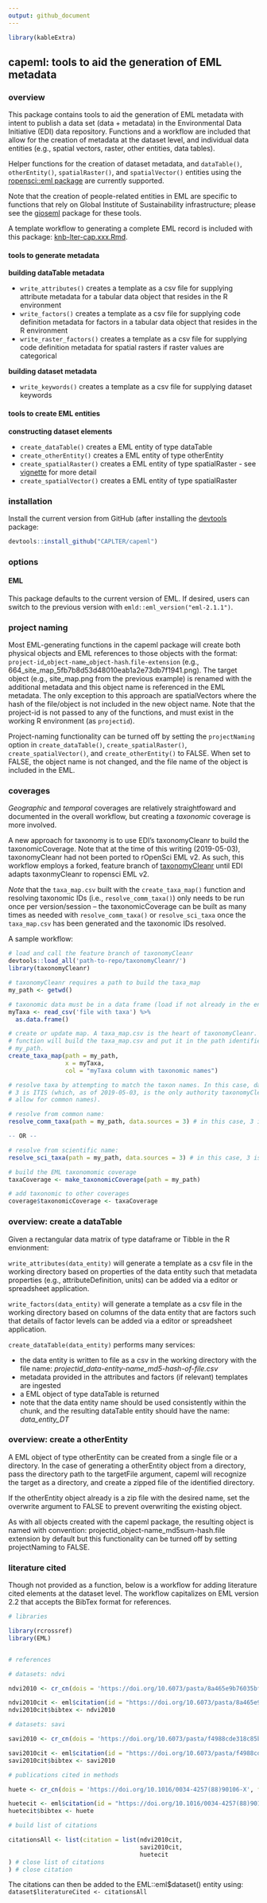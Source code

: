 ```yaml
---
output: github_document
---
```


```r

library(kableExtra)
```

<!-- README.md is generated from README.Rmd. Please edit the latter. -->

## capeml: tools to aid the generation of EML metadata

### overview

This package contains tools to aid the generation of EML metadata with intent to
publish a data set (data + metadata) in the Environmental Data Initiative (EDI)
data repository. Functions and a workflow are included that allow for the
creation of metadata at the dataset level, and individual data entities (e.g.,
spatial vectors, raster, other entities, data tables).

Helper functions for the creation of dataset metadata, and `dataTable()`,
`otherEntity()`, `spatialRaster()`, and `spatialVector()` entities using the
[ropensci::eml package](https://ropensci.github.io/EML/) are currently
supported.

Note that the creation of people-related entities in EML are specific to
functions that rely on Global Institute of Sustainability infrastructure; please
see the [gioseml](https://github.com/CAPLTER/gioseml) package for these tools.

A template workflow to generating a complete EML record is included with this
package:
[knb-lter-cap.xxx.Rmd](https://github.com/CAPLTER/capeml/blob/master/knb-lter-cap.xxx.Rmd).


#### tools to generate metadata

**building dataTable metadata**

* `write_attributes()` creates a template as a csv file for supplying attribute
metadata for a tabular data object that resides in the R environment
* `write_factors()` creates a template as a csv file for supplying code
definition metadata for factors in a tabular data object that resides in the R
environment
* `write_raster_factors()` creates a template as a csv file for supplying code
definition metadata for spatial rasters if raster values are categorical

**building dataset metadata**

* `write_keywords()` creates a template as a csv file for supplying dataset keywords

#### tools to create EML entities

**constructing dataset elements**

* `create_dataTable()` creates a EML entity of type dataTable
* `create_otherEntity()` creates a EML entity of type otherEntity
* `create_spatialRaster()` creates a EML entity of type spatialRaster - see
[vignette](https://caplter.github.io/capeml/articles/create_spatialRaster.html)
for more detail
* `create_spatialVector()` creates a EML entity of type spatialRaster

### installation

Install the current version from GitHub (after installing the
[devtools](https://cran.r-project.org/web/packages/devtools/index.html) package:

```r

devtools::install_github("CAPLTER/capeml")
```

### options

#### EML

This package defaults to the current version of EML. If desired, users can
switch to the previous version with `emld::eml_version("eml-2.1.1")`.

### project naming

Most EML-generating functions in the capeml package will create both physical
objects and EML references to those objects with the format:
`project-id`\_`object-name`\_`object-hash`\.`file-extension` (e.g.,
664_site_map_5fb7b8d53d48010eab1a2e73db7f1941.png). The target object (e.g.,
site_map.png from the previous example) is renamed with the additional metadata
and this object name is referenced in the EML metadata. The only exception to
this approach are spatialVectors where the hash of the file/object is not
included in the new object name. Note that the project-id is not passed to any
of the functions, and must exist in the working R environment (as `projectid`).

Project-naming functionality can be turned off by setting the `projectNaming`
option in `create_dataTable()`, `create_spatialRaster()`,
`create_spatialVector()`, and `create_otherEntity()` to FALSE. When set to
FALSE, the object name is not changed, and the file name of the object is
included in the EML.

### coverages

*Geographic* and *temporal* coverages are relatively straightfoward and
documented in the overall workflow, but creating a *taxonomic* coverage is more
involved.

A new approach for taxonomy is to use EDI's taxonomyCleanr to build the
taxonomicCoverage. Note that at the time of this writing (2019-05-03),
taxonomyCleanr had not been ported to rOpenSci EML v2. As such, this workflow
employs a forked, feature branch of
[taxonomyCleanr](https://github.com/CAPLTER/taxonomyCleanr/tree/taxonomy-rEML2)
until EDI adapts taxonmyCleanr to ropensci EML v2.

*Note* that the `taxa_map.csv` built with the `create_taxa_map()` function and
resolving taxonomic IDs (i.e., `resolve_comm_taxa()`) only needs to be run once
per version/session -- the taxonomicCoverage can be built as many times as
needed with `resolve_comm_taxa()` or `resolve_sci_taxa` once the `taxa_map.csv`
has been generated and the taxonomic IDs resolved.

A sample workflow:

```r

# load and call the feature branch of taxonomyCleanr
devtools::load_all('path-to-repo/taxonomyCleanr/') 
library(taxonomyCleanr)

# taxonomyCleanr requires a path to build the taxa_map
my_path <- getwd() 

# taxonomic data must be in a data frame (load if not already in the environment)
myTaxa <- read_csv('file with taxa') %>% 
  as.data.frame()

# create or update map. A taxa_map.csv is the heart of taxonomyCleanr. This
# function will build the taxa_map.csv and put it in the path identified with
# my_path.
create_taxa_map(path = my_path,
                x = myTaxa,
                col = "myTaxa column with taxonomic names") 

# resolve taxa by attempting to match the taxon names. In this case, data.source
# 3 is ITIS (which, as of 2019-05-03, is the only authority taxonomyCleanr will
# allow for common names).

# resolve from common name:
resolve_comm_taxa(path = my_path, data.sources = 3) # in this case, 3 is ITIS

-- OR --

# resolve from scientific name:
resolve_sci_taxa(path = my_path, data.sources = 3) # in this case, 3 is ITIS

# build the EML taxonomomic coverage
taxaCoverage <- make_taxonomicCoverage(path = my_path)

# add taxonomic to other coverages
coverage$taxonomicCoverage <- taxaCoverage
```


### overview: create a dataTable

Given a rectangular data matrix of type dataframe or Tibble in the R envionment:

`write_attributes(data_entity)` will generate a template as a csv file in the
working directory based on properties of the data entity such that metadata
properties (e.g., attributeDefinition, units) can be added via a editor or
spreadsheet application.

`write_factors(data_entity)` will generate a template as a csv file in the
working directory based on columns of the data entity that are factors such that
details of factor levels can be added via a editor or spreadsheet application.

`create_dataTable(data_entity)` performs many services:

* the data entity is written to file as a csv in the working directory with the
file name: *projectid_data-entity-name_md5-hash-of-file.csv*
* metadata provided in the attributes and factors (if relevant) templates are
ingested
* a EML object of type dataTable is returned
* note that the data entity name should be used consistently within the chunk,
and the resulting dataTable entity should have the name: *data_entity_DT*


### overview: create a otherEntity

A EML object of type otherEntity can be created from a single file or a
directory. In the case of generating a otherEntity object from a directory, pass
the directory path to the targetFile argument, capeml will recognize the target
as a directory, and create a zipped file of the identified directory.

If the otherEntity object already is a zip file with the desired name, set the
overwrite argument to FALSE to prevent overwriting the existing object.

As with all objects created with the capeml package, the resulting object is
named with convention: projectid_object-name_md5sum-hash.file extension by
default but this functionality can be turned off by setting projectNaming to
FALSE.


### literature cited

Though not provided as a function, below is a workflow for adding literature
cited elements at the dataset level. The workflow capitalizes on EML version 2.2
that accepts the BibTex format for references.

```r

# libraries

library(rcrossref)
library(EML)


# references

# datasets: ndvi

ndvi2010 <- cr_cn(dois = 'https://doi.org/10.6073/pasta/8a465e9b76035bffeb00f3a6134eb913', format = 'bibtex')

ndvi2010cit <- eml$citation(id = "https://doi.org/10.6073/pasta/8a465e9b76035bffeb00f3a6134eb913")
ndvi2010cit$bibtex <- ndvi2010

# datasets: savi

savi2010 <- cr_cn(dois = 'https://doi.org/10.6073/pasta/f4988cde318c85b76b0edbaa3219d682', format = 'bibtex')

savi2010cit <- eml$citation(id = "https://doi.org/10.6073/pasta/f4988cde318c85b76b0edbaa3219d682")
savi2010cit$bibtex <- savi2010

# publications cited in methods

huete <- cr_cn(dois = 'https://doi.org/10.1016/0034-4257(88)90106-X', format = 'bibtex')

huetecit <- eml$citation(id = "https://doi.org/10.1016/0034-4257(88)90106-X")
huetecit$bibtex <- huete

# build list of citations

citationsAll <- list(citation = list(ndvi2010cit,
                                     savi2010cit,
                                     huetecit
) # close list of citations
) # close citation

```

The citations can then be added to the EML::eml\$dataset() entity using: `dataset$literatureCited <- citationsAll`
